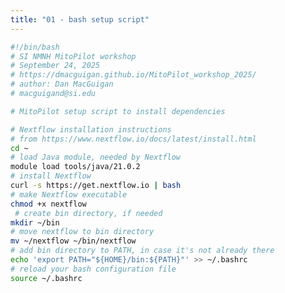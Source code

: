 ```yaml
---
title: "01 - bash setup script"
---
```


```bash
#!/bin/bash
# SI NMNH MitoPilot workshop
# September 24, 2025
# https://dmacguigan.github.io/MitoPilot_workshop_2025/
# author: Dan MacGuigan
# macguigand@si.edu

# MitoPilot setup script to install dependencies

# Nextflow installation instructions
# from https://www.nextflow.io/docs/latest/install.html
cd ~
# load Java module, needed by Nextflow
module load tools/java/21.0.2
# install Nextflow
curl -s https://get.nextflow.io | bash 
# make Nextflow executable
chmod +x nextflow 
 # create bin directory, if needed
mkdir ~/bin
# move nextflow to bin directory
mv ~/nextflow ~/bin/nextflow 
# add bin directory to PATH, in case it's not already there
echo 'export PATH="${HOME}/bin:${PATH}"' >> ~/.bashrc 
# reload your bash configuration file
source ~/.bashrc
```